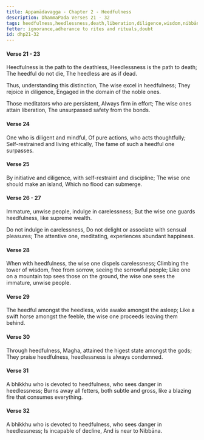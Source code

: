 ```yaml
---
title: Appamādavagga - Chapter 2 - Heedfulness
description: DhammaPada Verses 21 - 32
tags: heedfulness,heedlessness,death,liberation,diligence,wisdom,nibbāna,meditation
fetter: ignorance,adherance to rites and rituals,doubt
id: dhp21-32
---
```


#### Verse 21 - 23
Heedfulness is the path to the deathless,
Heedlessness is the path to death;
The heedful do not die,
The heedless are as if dead.

Thus, understanding this distinction,
The wise excel in heedfulness;
They rejoice in diligence,
Engaged in the domain of the noble ones.

Those meditators who are persistent,
Always firm in effort;
The wise ones attain liberation,
The unsurpassed safety from the bonds.

#### Verse 24
One who is diligent and mindful,
Of pure actions, who acts thoughtfully;
Self-restrained and living ethically,
The fame of such a heedful one surpasses.

#### Verse 25
By initiative and diligence,
with self-restraint and discipline;
The wise one should make an island,
Which no flood can submerge.

#### Verse 26 - 27
Immature, unwise people,
indulge in carelessness;
But the wise one guards heedfulness,
like supreme wealth.

Do not indulge in carelessness,
Do not delight or associate with sensual pleasures;
The attentive one, meditating,
experiences abundant happiness.

#### Verse 28
When with heedfulness,
the wise one dispels carelessness;
Climbing the tower of wisdom,
free from sorrow, seeing the sorrowful people;
Like one on a mountain top sees those on the ground,
the wise one sees the immature, unwise people.

#### Verse 29 
The heedful amongst the heedless,
wide awake amongst the asleep;
Like a swift horse amongst the feeble,
the wise one proceeds leaving them behind.

#### Verse 30
Through heedfulness, Magha,
attained the higest state amongst the gods;
They praise heedfulness,
heedlessness is always condemned.

#### Verse 31
A bhikkhu who is devoted to heedfulness,
who sees danger in heedlessness;
Burns away all fetters, both subtle and gross,
like a blazing fire that consumes everything.

#### Verse 32
A bhikkhu who is devoted to heedfulness,
who sees danger in heedlessness;
Is incapable of decline,
And is near to Nibbāna.